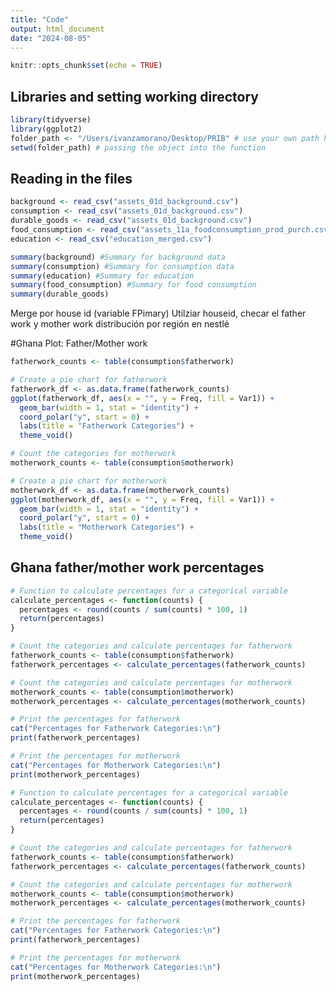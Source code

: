 ```yaml
---
title: "Code"
output: html_document
date: "2024-08-05"
---
```


```r
knitr::opts_chunk$set(echo = TRUE)
```

## Libraries and setting working directory


```r
library(tidyverse)
library(ggplot2)
folder_path <- "/Users/ivanzamorano/Desktop/PRIB" # use your own path here
setwd(folder_path) # passing the object into the function
```

## Reading in the files


```r
background <- read_csv("assets_01d_background.csv")
consumption <- read_csv("assets_01d_background.csv")
durable_goods <- read_csv("assets_01d_background.csv")
food_consumption <- read_csv("assets_11a_foodconsumption_prod_purch.csv")
education <- read_csv("education_merged.csv")
```


```r
summary(background) #Summary for background data
summary(consumption) #Summary for consumption data
summary(education) #Summary for education
summary(food_consumption) #Summary for food consumption
summary(durable_goods) 
```
Merge por house id (variable FPimary)
Utilziar houseid, checar el father work y mother work distribución por región en nestlé 


#Ghana Plot: Father/Mother work

```r
fatherwork_counts <- table(consumption$fatherwork)

# Create a pie chart for fatherwork
fatherwork_df <- as.data.frame(fatherwork_counts)
ggplot(fatherwork_df, aes(x = "", y = Freq, fill = Var1)) +
  geom_bar(width = 1, stat = "identity") +
  coord_polar("y", start = 0) +
  labs(title = "Fatherwork Categories") +
  theme_void()

# Count the categories for motherwork
motherwork_counts <- table(consumption$motherwork)

# Create a pie chart for motherwork
motherwork_df <- as.data.frame(motherwork_counts)
ggplot(motherwork_df, aes(x = "", y = Freq, fill = Var1)) +
  geom_bar(width = 1, stat = "identity") +
  coord_polar("y", start = 0) +
  labs(title = "Motherwork Categories") +
  theme_void()

```


## Ghana father/mother work percentages 

```r
# Function to calculate percentages for a categorical variable
calculate_percentages <- function(counts) {
  percentages <- round(counts / sum(counts) * 100, 1)
  return(percentages)
}

# Count the categories and calculate percentages for fatherwork
fatherwork_counts <- table(consumption$fatherwork)
fatherwork_percentages <- calculate_percentages(fatherwork_counts)

# Count the categories and calculate percentages for motherwork
motherwork_counts <- table(consumption$motherwork)
motherwork_percentages <- calculate_percentages(motherwork_counts)

# Print the percentages for fatherwork
cat("Percentages for Fatherwork Categories:\n")
print(fatherwork_percentages)

# Print the percentages for motherwork
cat("Percentages for Motherwork Categories:\n")
print(motherwork_percentages)
```






```r
# Function to calculate percentages for a categorical variable
calculate_percentages <- function(counts) {
  percentages <- round(counts / sum(counts) * 100, 1)
  return(percentages)
}

# Count the categories and calculate percentages for fatherwork
fatherwork_counts <- table(consumption$fatherwork)
fatherwork_percentages <- calculate_percentages(fatherwork_counts)

# Count the categories and calculate percentages for motherwork
motherwork_counts <- table(consumption$motherwork)
motherwork_percentages <- calculate_percentages(motherwork_counts)

# Print the percentages for fatherwork
cat("Percentages for Fatherwork Categories:\n")
print(fatherwork_percentages)

# Print the percentages for motherwork
cat("Percentages for Motherwork Categories:\n")
print(motherwork_percentages)
```


